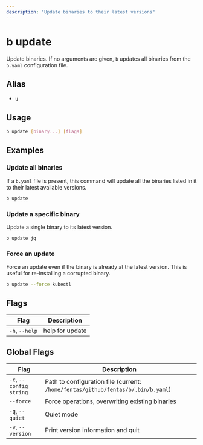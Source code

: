 ```yaml
---
description: "Update binaries to their latest versions"
---
```


# b update

Update binaries. If no arguments are given, `b` updates all binaries from the `b.yaml` configuration file.

## Alias

- `u`

## Usage

```bash
b update [binary...] [flags]
```

## Examples

### Update all binaries

If a `b.yaml` file is present, this command will update all the binaries listed in it to their latest available versions.

```bash
b update
```

### Update a specific binary

Update a single binary to its latest version.

```bash
b update jq
```

### Force an update

Force an update even if the binary is already at the latest version. This is useful for re-installing a corrupted binary.

```bash
b update --force kubectl
```

## Flags

| Flag         | Description               |
|--------------|---------------------------|
| `-h`, `--help` | help for update           |

## Global Flags

| Flag                 | Description                                                              |
|----------------------|--------------------------------------------------------------------------|
| `-c`, `--config string`  | Path to configuration file (current: `/home/fentas/github/fentas/b/.bin/b.yaml`) |
| `--force`            | Force operations, overwriting existing binaries                          |
| `-q`, `--quiet`      | Quiet mode                                                               |
| `-v`, `--version`    | Print version information and quit                                       |